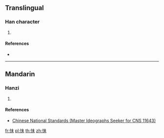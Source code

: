 ==Translingual==

===Han character===
{{Han char|rn=61|rad=心|as=05|sn=8|four=|canj=PJD|ids=⿰忄未}}

# {{defn|Han|sort=心05}}

====References====
* {{Han ref|kx=0383.111|hdz=42283.041|uh=603D|ud=24637}}

----

==Mandarin==

===Hanzi===
{{cmn-hanzi|pin=[[mí]] ([[mi2]]), [[mò]] ([[mo4]])|wg=mi<sup>2</sup>, mo<sup>4</sup>}}

# {{defn|lang=cmn|sort=心05}}

====References====
* [http://www.cns11643.gov.tw/AIDB/query_general_view.do?page=3&code=2921 Chinese National Standards (Master Ideographs Seeker for CNS 11643)]

[[fr:怽]]
[[pl:怽]]
[[th:怽]]
[[zh:怽]]